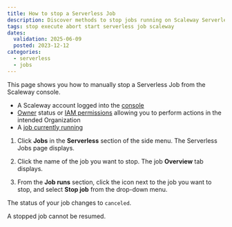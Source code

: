 ```yaml
---
title: How to stop a Serverless Job
description: Discover methods to stop jobs running on Scaleway Serverless.
tags: stop execute abort start serverless job scaleway
dates:
  validation: 2025-06-09
  posted: 2023-12-12
categories:
  - serverless
  - jobs
---
```



This page shows you how to manually stop a Serverless Job from the Scaleway console.

<Requirements />

- A Scaleway account logged into the [console](https://console.scaleway.com)
- [Owner](/iam/concepts/#owner) status or [IAM permissions](/iam/concepts/#permission) allowing you to perform actions in the intended Organization
- A [job currently running](/serverless-jobs/how-to/run-job/)

1. Click **Jobs** in the **Serverless** section of the side menu. The Serverless Jobs page displays.

2. Click the name of the job you want to stop. The job **Overview** tab displays.

3. From the **Job runs** section, click the <Icon name="more" /> icon next to the job you want to stop, and select **Stop job** from the drop-down menu.

The status of your job changes to `canceled`.

<Message type="note">
  A stopped job cannot be resumed.
</Message>
